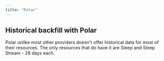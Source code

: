 ```yaml
---
title: "Polar"
---
```


## Historical backfill with Polar

Polar unlike most other providers doesn't offer historical data for most of their resources.
The only resources that do have it are Sleep and Sleep Stream - 28 days each.

